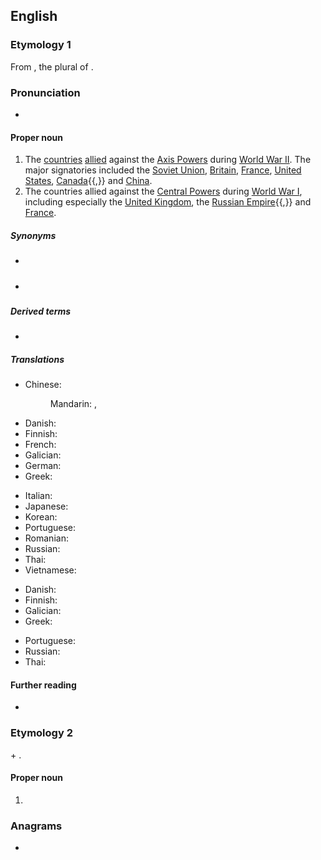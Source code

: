 {{also|allies|alliés}}
==English==

===Etymology 1===
From {{m|en|allies}}, the plural of {{m|en|ally}}.
{{wikipedia}}

===Pronunciation===
* {{IPA|en|/ˈælaɪz/}}
{{rfap|en|}}

====Proper noun====
{{en-proper noun}}

# The [[country|countries]] [[allied]] against the [[Axis Powers]] during [[World War II]]. The major signatories included the [[Soviet Union]], [[Britain]], [[France]], [[United States]], [[Canada]]{{,}} and [[China]].
# The countries allied against the [[Central Powers]] during [[World War I]], including especially the [[United Kingdom]], the [[Russian Empire]]{{,}} and [[France]].

=====Synonyms=====
* {{sense|both senses}} {{pedlink|Allied Powers}}
* {{sense|World War I}} {{pedlink|Entente Allies}}

=====Derived terms=====
* {{l|en|Allied}}

=====Translations=====
{{trans-top|in WWII}}
* Chinese:
*: Mandarin: {{t+|cmn|同盟國}}, {{t+|cmn|同盟国|tr=tóngméngguó}}
* Danish: {{t|da|de Allierede|c-p}}
* Finnish: {{t+|fi|liittoutuneet|p}}
* French: {{t+|fr|Alliés}}
* Galician: {{t|gl|aliados|m-p}}
* German: {{t+|de|Alliierte}}
* Greek: {{t|el|Σύμμαχοι|m-p}}
{{trans-mid}}
* Italian: {{t|it|Alleati }}
* Japanese: {{t|ja|連合国|tr=れんごうこく}}
* Korean: {{t|ko|연합국}}
* Portuguese: {{t|pt|aliados|m-p}}
* Romanian: {{t|ro|Aliați|m-p}}
* Russian: {{t|ru|[[анти-|анти]][[Гитлер|ги́тлер]]овская [[коали́ция]]|f}}
* Thai: {{t|th|ฝ่ายสัมพันธมิตร|tr=fàai-sǎm-pan-tá-mít}}
* Vietnamese: {{t|vi|Đồng Minh}}
{{trans-bottom}}

{{trans-top|in WWI}}
* Danish: {{t|da|Ententen|c}} {{q|definite form}}
* Finnish: {{t|fi|ympärysvallat|p}}
* Galician: {{t|gl|aliados|m-p}}
* Greek: {{t|el|Σύμμαχοι|m-p}}
{{trans-mid}}
* Portuguese: {{t|pt|aliados|m-p}}
* Russian: {{t+|ru|союзник|m-p|alt=Сою́зники}}
* Thai: {{t|th|ฝ่ายสัมพันธมิตร|tr=fàai-sǎm-pan-tá-mít}}
{{trans-bottom}}

====Further reading====
* {{pedia}}

===Etymology 2===
{{m|en|Allie}} + {{m|en|-s}}.

====Proper noun====
{{head|en|proper noun form}}

# {{plural of|en|Allie}}

===Anagrams===
* {{anagrams|en|a=aeills|Sallie}}